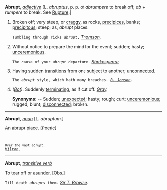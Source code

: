 '''Abrupt''', ''[[adjective (part of speech)|adjective]]'' [L. ''abruptus'', p. p. of ''abrumpere'' to break off; ''ab'' + ''rumpere'' to break. See [[Rupture]].]

<ol>
<li>Broken off; very steep, or [[craggy]], as rocks, [[precipices]], banks; [[precipitous]]; steep; as, ''abrupt'' places.

<code>Tumbling through ricks ''abrupt'',</code> ''[[Thomson (source)|Thomson]].''

<li> Without notice to prepare the mind for the event; sudden; hasty; [[unceremonious]].

<code>The cause of your ''abrupt'' departure.</code> ''[[Shakespeare (source)|Shakespeare]].''

<li> Having sudden [[transitions]] from one subject to another; [[unconnected]].

<code>The ''abrupt'' style, which hath many breaches. ''[[B. Jonson (source)|B. Jonson]].''</code>

<li> ''([[Bot (subject)|Bot]]).'' Suddenly [[terminating]], as if cut off. ''[[Gray (source)|Gray]].''

'''Synonyms:''' -- Sudden; [[unexpected]]; hasty; rough; curt; [[unceremonious]]; rugged; blunt; [[disconnected]]; broken.
</ol>
-----
'''Abrupt''', ''[[noun (part of speech)|noun]]'' [L. ''abruptum''.]

An [[abrupt]] place. [Poetic] <code>

<code>Over the vast ''abrupt''.</code> ''[[Milton (source)|Milton]].''</code>
-----
'''Abrupt''', ''[[transitive verb (part of speech)|transitive verb]]''

To tear off or [[asunder]]. [Obs.]

<code>Till death ''abrupts'' them.</code> ''[[Sir T. Browne (source)|Sir T. Browne]].''